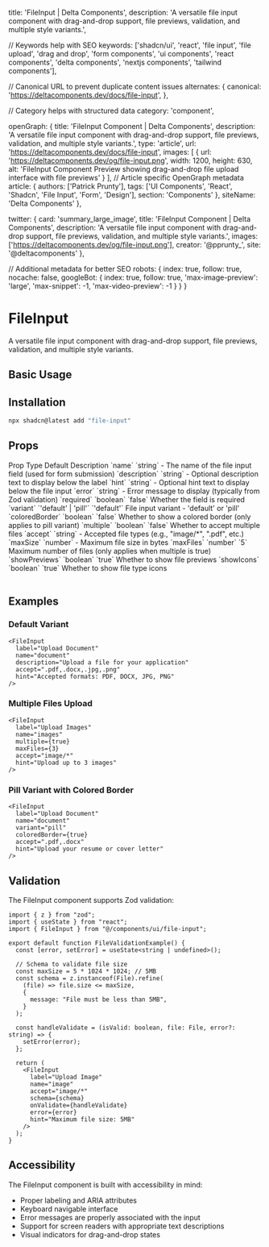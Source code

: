   title: 'FileInput | Delta Components',
  description: 'A versatile file input component with drag-and-drop support, file previews, validation, and multiple style variants.',

  // Keywords help with SEO
  keywords: ['shadcn/ui', 'react', 'file input', 'file upload', 'drag and drop', 'form components', 'ui components', 'react components', 'delta components', 'nextjs components', 'tailwind components'],

  // Canonical URL to prevent duplicate content issues
  alternates: {
    canonical: 'https://deltacomponents.dev/docs/file-input',
  },

  // Category helps with structured data
  category: 'component',

  openGraph: {
    title: 'FileInput Component | Delta Components',
    description: 'A versatile file input component with drag-and-drop support, file previews, validation, and multiple style variants.',
    type: 'article',
    url: 'https://deltacomponents.dev/docs/file-input',
    images: [
      {
        url: 'https://deltacomponents.dev/og/file-input.png',
        width: 1200,
        height: 630,
        alt: 'FileInput Component Preview showing drag-and-drop file upload interface with file previews'
      }
    ],
    // Article specific OpenGraph metadata
    article: {
      authors: ['Patrick Prunty'],
      tags: ['UI Components', 'React', 'Shadcn', 'File Input', 'Form', 'Design'],
      section: 'Components'
    },
    siteName: 'Delta Components'
  },

  twitter: {
    card: 'summary_large_image',
    title: 'FileInput Component | Delta Components',
    description: 'A versatile file input component with drag-and-drop support, file previews, validation, and multiple style variants.',
    images: ['https://deltacomponents.dev/og/file-input.png'],
    creator: '@pprunty_',
    site: '@deltacomponents'
  },

  // Additional metadata for better SEO
  robots: {
    index: true,
    follow: true,
    nocache: false,
    googleBot: {
      index: true,
      follow: true,
      'max-image-preview': 'large',
      'max-snippet': -1,
      'max-video-preview': -1
    }
  }
}

# FileInput

A versatile file input component with drag-and-drop support, file previews, validation, and multiple style variants.

## Basic Usage

<ComponentTabs name="file-input-basic" />

## Installation

```bash
npx shadcn@latest add "file-input"
```

## Props

<Table>
  <TableHeader>
    <TableRow>
      <TableHead>Prop</TableHead>
      <TableHead>Type</TableHead>
      <TableHead>Default</TableHead>
      <TableHead>Description</TableHead>
    </TableRow>
  </TableHeader>
  <TableBody>
    <TableRow>
      <TableCell>`name`</TableCell>
      <TableCell>`string`</TableCell>
      <TableCell>-</TableCell>
      <TableCell>The name of the file input field (used for form submission)</TableCell>
    </TableRow>
    <TableRow>
      <TableCell>`description`</TableCell>
      <TableCell>`string`</TableCell>
      <TableCell>-</TableCell>
      <TableCell>Optional description text to display below the label</TableCell>
    </TableRow>
    <TableRow>
      <TableCell>`hint`</TableCell>
      <TableCell>`string`</TableCell>
      <TableCell>-</TableCell>
      <TableCell>Optional hint text to display below the file input</TableCell>
    </TableRow>
    <TableRow>
      <TableCell>`error`</TableCell>
      <TableCell>`string`</TableCell>
      <TableCell>-</TableCell>
      <TableCell>Error message to display (typically from Zod validation)</TableCell>
    </TableRow>
    <TableRow>
      <TableCell>`required`</TableCell>
      <TableCell>`boolean`</TableCell>
      <TableCell>`false`</TableCell>
      <TableCell>Whether the field is required</TableCell>
    </TableRow>
    <TableRow>
      <TableCell>`variant`</TableCell>
      <TableCell>`'default' | 'pill'`</TableCell>
      <TableCell>`'default'`</TableCell>
      <TableCell>File input variant - 'default' or 'pill'</TableCell>
    </TableRow>
    <TableRow>
      <TableCell>`coloredBorder`</TableCell>
      <TableCell>`boolean`</TableCell>
      <TableCell>`false`</TableCell>
      <TableCell>Whether to show a colored border (only applies to pill variant)</TableCell>
    </TableRow>
    <TableRow>
      <TableCell>`multiple`</TableCell>
      <TableCell>`boolean`</TableCell>
      <TableCell>`false`</TableCell>
      <TableCell>Whether to accept multiple files</TableCell>
    </TableRow>
    <TableRow>
      <TableCell>`accept`</TableCell>
      <TableCell>`string`</TableCell>
      <TableCell>-</TableCell>
      <TableCell>Accepted file types (e.g., "image/*", ".pdf", etc.)</TableCell>
    </TableRow>
    <TableRow>
      <TableCell>`maxSize`</TableCell>
      <TableCell>`number`</TableCell>
      <TableCell>-</TableCell>
      <TableCell>Maximum file size in bytes</TableCell>
    </TableRow>
    <TableRow>
      <TableCell>`maxFiles`</TableCell>
      <TableCell>`number`</TableCell>
      <TableCell>`5`</TableCell>
      <TableCell>Maximum number of files (only applies when multiple is true)</TableCell>
    </TableRow>
    <TableRow>
      <TableCell>`showPreviews`</TableCell>
      <TableCell>`boolean`</TableCell>
      <TableCell>`true`</TableCell>
      <TableCell>Whether to show file previews</TableCell>
    </TableRow>
    <TableRow>
      <TableCell>`showIcons`</TableCell>
      <TableCell>`boolean`</TableCell>
      <TableCell>`true`</TableCell>
      <TableCell>Whether to show file type icons</TableCell>
    </TableRow>
  </TableBody>
</Table>

## Examples

### Default Variant

```tsx
<FileInput
  label="Upload Document"
  name="document"
  description="Upload a file for your application"
  accept=".pdf,.docx,.jpg,.png"
  hint="Accepted formats: PDF, DOCX, JPG, PNG"
/>
```

### Multiple Files Upload

```tsx
<FileInput
  label="Upload Images"
  name="images"
  multiple={true}
  maxFiles={3}
  accept="image/*"
  hint="Upload up to 3 images"
/>
```

### Pill Variant with Colored Border

```tsx
<FileInput
  label="Upload Document"
  name="document"
  variant="pill"
  coloredBorder={true}
  accept=".pdf,.docx"
  hint="Upload your resume or cover letter"
/>
```

## Validation

The FileInput component supports Zod validation:

```tsx
import { z } from "zod";
import { useState } from "react";
import { FileInput } from "@/components/ui/file-input";

export default function FileValidationExample() {
  const [error, setError] = useState<string | undefined>();
  
  // Schema to validate file size
  const maxSize = 5 * 1024 * 1024; // 5MB
  const schema = z.instanceof(File).refine(
    (file) => file.size <= maxSize,
    {
      message: "File must be less than 5MB",
    }
  );
  
  const handleValidate = (isValid: boolean, file: File, error?: string) => {
    setError(error);
  };
  
  return (
    <FileInput
      label="Upload Image"
      name="image"
      accept="image/*"
      schema={schema}
      onValidate={handleValidate}
      error={error}
      hint="Maximum file size: 5MB"
    />
  );
}
```

## Accessibility

The FileInput component is built with accessibility in mind:

- Proper labeling and ARIA attributes
- Keyboard navigable interface
- Error messages are properly associated with the input
- Support for screen readers with appropriate text descriptions
- Visual indicators for drag-and-drop states
